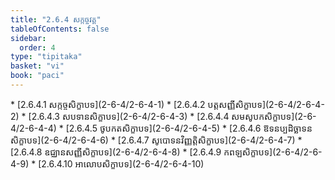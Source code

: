 ```yaml
---
title: "2.6.4 សក្កច្ចវគ្គ"
tableOfContents: false
sidebar:
  order: 4
type: "tipitaka"
basket: "vi"
book: "paci"
---
```



<DynamicBreadcrumb />



<TableOfContents book="paci" section="2.6.4">
* [2.6.4.1 សក្កច្ចសិក្ខាបទ](2-6-4/2-6-4-1)
* [2.6.4.2 បត្តសញ្ញីសិក្ខាបទ](2-6-4/2-6-4-2)
* [2.6.4.3 សបទានសិក្ខាបទ](2-6-4/2-6-4-3)
* [2.6.4.4 សមសូបកសិក្ខាបទ](2-6-4/2-6-4-4)
* [2.6.4.5 ថូបកតសិក្ខាបទ](2-6-4/2-6-4-5)
* [2.6.4.6 ឱទនប្បដិច្ឆាទនសិក្ខាបទ](2-6-4/2-6-4-6)
* [2.6.4.7 សូបោទនវិញ្ញត្តិសិក្ខាបទ](2-6-4/2-6-4-7)
* [2.6.4.8 ឧជ្ឈានសញ្ញីសិក្ខាបទ](2-6-4/2-6-4-8)
* [2.6.4.9 កពឡសិក្ខាបទ](2-6-4/2-6-4-9)
* [2.6.4.10 អាលោបសិក្ខាបទ](2-6-4/2-6-4-10)
</TableOfContents>